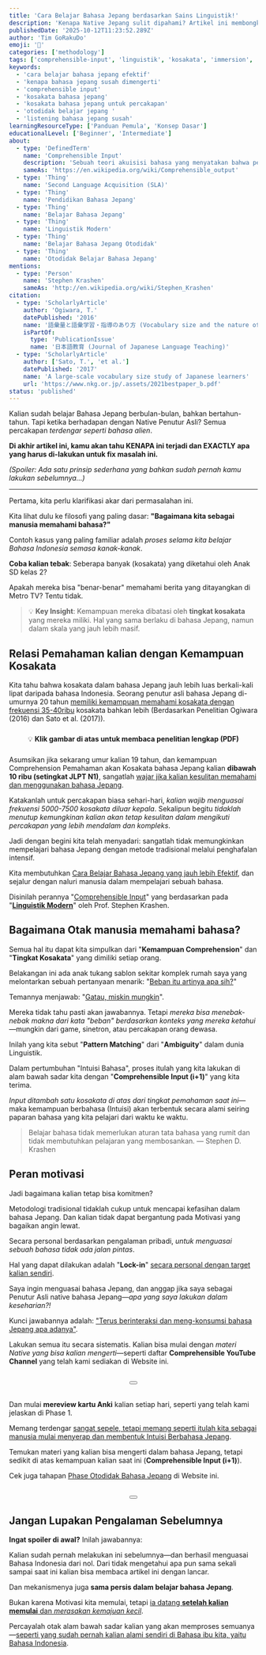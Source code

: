 ```yaml
---
title: 'Cara Belajar Bahasa Jepang berdasarkan Sains Linguistik!'
description: 'Kenapa Native Jepang sulit dipahami? Artikel ini membongkar masalahnya lewat data riset kosakata dan memperkenalkan solusi dari sains linguistik: metode comprehensible input yang terbukti efektif.'
publishedDate: '2025-10-12T11:23:52.289Z'
author: 'Tim GoRakuDo'
emoji: '🔬'
categories: ['methodology']
tags: ['comprehensible-input', 'linguistik', 'kosakata', 'immersion', 'pattern-matching']
keywords:
  - 'cara belajar bahasa jepang efektif'
  - 'kenapa bahasa jepang susah dimengerti'
  - 'comprehensible input'
  - 'kosakata bahasa jepang'
  - 'kosakata bahasa jepang untuk percakapan'
  - 'otodidak belajar jepang '
  - 'listening bahasa jepang susah'
learningResourceType: ['Panduan Pemula', 'Konsep Dasar']
educationalLevel: ['Beginner', 'Intermediate']
about:
  - type: 'DefinedTerm'
    name: 'Comprehensible Input'
    description: 'Sebuah teori akuisisi bahasa yang menyatakan bahwa pembelajar menguasai bahasa dengan memahami input bahasa target yang sedikit di atas tingkat kompetensi mereka saat ini (i+1).'
    sameAs: 'https://en.wikipedia.org/wiki/Comprehensible_output'
  - type: 'Thing'
    name: 'Second Language Acquisition (SLA)'
  - type: 'Thing'
    name: 'Pendidikan Bahasa Jepang'
  - type: 'Thing'
    name: 'Belajar Bahasa Jepang'
  - type: 'Thing'
    name: 'Linguistik Modern'
  - type: 'Thing'
    name: 'Belajar Bahasa Jepang Otodidak'
  - type: 'Thing'
    name: 'Otodidak Belajar Bahasa Jepang'
mentions:
  - type: 'Person'
    name: 'Stephen Krashen'
    sameAs: 'http://en.wikipedia.org/wiki/Stephen_Krashen'
citation:
  - type: 'ScholarlyArticle'
    author: 'Ogiwara, T.'
    datePublished: '2016'
    name: '語彙量と語彙学習・指導のあり方 (Vocabulary size and the nature of vocabulary learning and instruction)'
    isPartOf:
      type: 'PublicationIssue'
      name: '日本語教育 (Journal of Japanese Language Teaching)'
  - type: 'ScholarlyArticle'
    author: ['Sato, T.', 'et al.']
    datePublished: '2017'
    name: 'A large-scale vocabulary size study of Japanese learners'
    url: 'https://www.nkg.or.jp/.assets/2021bestpaper_b.pdf'
status: 'published'
---
```


Kalian sudah belajar Bahasa Jepang berbulan-bulan, bahkan bertahun-tahun. Tapi ketika berhadapan dengan Native Penutur Asli? Semua percakapan *terdengar seperti bahasa alien*.

**Di akhir artikel ini, kamu akan tahu KENAPA ini terjadi dan EXACTLY apa yang harus di-lakukan untuk fix masalah ini.**

*(Spoiler: Ada satu prinsip sederhana yang bahkan sudah pernah kamu lakukan sebelumnya...)*

---

Pertama, kita perlu klarifikasi akar dari permasalahan ini. 

Kita lihat dulu ke filosofi yang paling dasar: **"Bagaimana kita sebagai manusia memahami bahasa?"**

Contoh kasus yang paling familiar adalah *proses selama kita belajar Bahasa Indonesia semasa kanak-kanak*. 

**Coba kalian tebak**: Seberapa banyak (kosakata) yang diketahui oleh Anak SD kelas 2? 

Apakah mereka bisa "benar-benar" memahami berita yang ditayangkan di Metro TV? Tentu tidak.

> 💡 **Key Insight**: Kemampuan mereka dibatasi oleh **tingkat kosakata** yang mereka miliki. Hal yang sama berlaku di bahasa Jepang, namun dalam skala yang jauh lebih masif.

## Relasi Pemahaman kalian dengan Kemampuan Kosakata

<CldImage 
  src='gorakudo-motivation-wind_buvpbk' 
  alt='Motivasi Belajar Bahasa Jepang' 
  quality='auto' 
  width={250} 
  loading='eager'
/>

Kita tahu bahwa kosakata dalam bahasa Jepang jauh lebih luas berkali-kali lipat daripada bahasa Indonesia. Seorang penutur asli bahasa Jepang di-umurnya 20 tahun <u>memiliki kemampuan memahami kosakata dengan frekuensi 35-40ribu</u> kosakata bahkan lebih (Berdasarkan Penelitian Ogiwara (2016) dan Sato et al. (2017)). 

<div style="margin: 1.5rem 0; text-align: center;">
  <a href="https://www.nkg.or.jp/.assets/2021bestpaper_b.pdf" target="_blank" rel="noopener noreferrer">
    <CldImage 
      src="公益社団法人日本語教育学会_ewwkmf"
      alt="Data Kosakata Penutur Asli Bahasa Jepang - Klik untuk membuka PDF penelitian"
      quality="auto"
      width={600}
      loading="eager"
    />
  </a>
  💡 <strong style="color: var(--clr-purple);">Klik gambar di atas untuk membaca penelitian lengkap (PDF)</strong>
</div>

Asumsikan jika sekarang umur kalian 19 tahun, dan kemampuan Comprehension Pemahaman akan Kosakata bahasa Jepang kalian **dibawah 10 ribu (setingkat JLPT N1)**, sangatlah <u>wajar jika kalian kesulitan memahami dan menggunakan bahasa Jepang</u>.

Katakanlah untuk percakapan biasa sehari-hari, *kalian wajib menguasai frekuensi 5000-7500 kosakata diluar kepala*. Sekalipun begitu *tidaklah menutup kemungkinan kalian akan tetap kesulitan dalam mengikuti percakapan yang lebih mendalam dan kompleks*.

Jadi dengan begini kita telah menyadari: sangatlah tidak memungkinkan mempelajari bahasa Jepang dengan metode tradisional melalui penghafalan intensif. 

Kita membutuhkan <u>Cara Belajar Bahasa Jepang yang jauh lebih Efektif</u>, dan sejalur dengan naluri manusia dalam mempelajari sebuah bahasa. 

Disinilah perannya "<u>Comprehensible Input</u>" yang berdasarkan pada "**<u>Linguistik Modern</u>**" oleh Prof. Stephen Krashen.

## Bagaimana Otak manusia memahami bahasa?

Semua hal itu dapat kita simpulkan dari "**Kemampuan Comprehension**" dan "**Tingkat Kosakata**" yang dimiliki setiap orang. 

Belakangan ini ada anak tukang sablon sekitar komplek rumah saya yang melontarkan sebuah pertanyaan menarik: "<u>Beban itu artinya apa sih?</u>" 

Temannya menjawab: "<u>Gatau, miskin mungkin</u>".

Mereka tidak tahu pasti akan jawabannya. Tetapi *mereka bisa menebak-nebak makna dari kata "beban" berdasarkan konteks yang mereka ketahui*—mungkin dari game, sinetron, atau percakapan orang dewasa. 

Inilah yang kita sebut "**Pattern Matching**" dari "**Ambiguity**" dalam dunia Linguistik.

Dalam pertumbuhan "Intuisi Bahasa", proses itulah yang kita lakukan di alam bawah sadar kita dengan "**Comprehensible Input (i+1)**" yang kita terima. 

*Input ditambah satu kosakata di atas dari tingkat pemahaman saat ini*—maka kemampuan berbahasa (Intuisi) akan terbentuk secara alami seiring paparan bahasa yang kita pelajari dari waktu ke waktu.

> Belajar bahasa tidak memerlukan aturan tata bahasa yang rumit dan tidak membutuhkan pelajaran yang membosankan. — Stephen D. Krashen

## Peran motivasi

Jadi bagaimana kalian tetap bisa komitmen? 

Metodologi tradisional tidaklah cukup untuk mencapai kefasihan dalam bahasa Jepang. Dan kalian tidak dapat bergantung pada Motivasi yang bagaikan angin lewat.

Secara personal berdasarkan pengalaman pribadi, *untuk menguasai sebuah bahasa tidak ada jalan pintas*. 

Hal yang dapat dilakukan adalah "**Lock-in**" <u>secara personal dengan target kalian sendiri</u>. 

Saya ingin menguasai bahasa Jepang, dan anggap jika saya sebagai Penutur Asli native bahasa Jepang—*apa yang saya lakukan dalam keseharian?!*

Kunci jawabannya adalah: <u>"Terus berinteraksi dan meng-konsumsi bahasa Jepang apa adanya"</u>.

Lakukan semua itu secara sistematis. Kalian bisa mulai dengan *materi Native yang bisa kalian mengerti*—seperti daftar **Comprehensible YouTube Channel** yang telah kami sediakan di Website ini.

<div style='margin: 2rem 0; text-align: center;'>
  <Button 
    text='Rekomendasi Channel YouTube' 
    href='/rekomendasi-channel-youtube-belajar-bahasa-jepang'
    variant='primary'
    size='md'
  />
</div>

Dan mulai **mereview kartu Anki** kalian setiap hari, seperti yang telah kami jelaskan di Phase 1. 

Memang terdengar <u>sangat sepele, tetapi memang seperti itulah kita sebagai manusia mulai menyerap dan membentuk Intuisi Berbahasa Jepang</u>. 

Temukan materi yang kalian bisa mengerti dalam bahasa Jepang, tetapi sedikit di atas kemampuan kalian saat ini (**Comprehensible Input (i+1)**). 

Cek juga tahapan <u>Phase Otodidak Bahasa Jepang</u> di Website ini.

<div style='margin: 2rem 0; text-align: center;'>
  <Button 
    text='Panduan Lengkap Phase 1' 
    href='/panduan-lengkap-otodidak-bahasa-jepang#phase1'
    variant='primary'
    size='md'
  />
</div>

## Jangan Lupakan Pengalaman Sebelumnya

**Ingat spoiler di awal?** Inilah jawabannya:

Kalian sudah pernah melakukan ini sebelumnya—dan berhasil menguasai Bahasa Indonesia dari nol. Dari tidak mengetahui apa pun sama sekali sampai saat ini kalian bisa membaca artikel ini dengan lancar. 

Dan mekanismenya juga **sama persis dalam belajar bahasa Jepang**.

Bukan karena Motivasi kita memulai, tetapi <u>ia datang **setelah kalian memulai** dan *merasakan kemajuan kecil*</u>. 

Percayalah otak alam bawah sadar kalian yang akan memproses semuanya—<u>seperti yang sudah pernah kalian alami sendiri di Bahasa ibu kita, yaitu Bahasa Indonesia</u>.